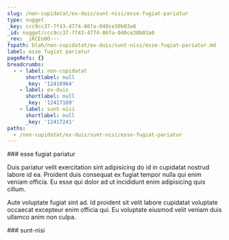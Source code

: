 ```yaml
---
slug: /non-cupidatat/ex-duis/sunt-nisi/esse-fugiat-pariatur
type: nugget
_key: ccc9cc37-7f43-4774-86fa-040ce30b03a0
_id: nugget/ccc9cc37-7f43-4774-86fa-040ce30b03a0
_rev: _iKCEoOO---
fspath: blah/non-cupidatat/ex-duis/sunt-nisi/esse-fugiat-pariatur.md
label: esse fugiat pariatur
pageRefs: {}
breadcrumbs:
  - - label: non-cupidatat
      shortlabel: null
      _key: '12416964'
    - label: ex-duis
      shortlabel: null
      _key: '12417169'
    - label: sunt-nisi
      shortlabel: null
      _key: '12417241'
paths:
  - /non-cupidatat/ex-duis/sunt-nisi/esse-fugiat-pariatur
---
```


<NuggetArea>
<Nugget slug="/non-cupidatat/ex-duis/sunt-nisi/esse-fugiat-pariatur" type="nugget" _key="ccc9cc37-7f43-4774-86fa-040ce30b03a0" _id="nugget/ccc9cc37-7f43-4774-86fa-040ce30b03a0" _rev="_iKCEoOO---" fspath="blah/non-cupidatat/ex-duis/sunt-nisi/esse-fugiat-pariatur.md" label="esse fugiat pariatur" paths="/non-cupidatat/ex-duis/sunt-nisi/esse-fugiat-pariatur">
<NuggetBody>
### esse fugiat pariatur

Duis pariatur velit exercitation sint adipisicing do id in cupidatat nostrud labore id ea. Proident duis consequat ex fugiat tempor nulla qui enim veniam officia. Eu esse qui dolor ad ut incididunt enim adipisicing quis cillum.

Aute voluptate fugiat sint ad. Id proident sit velit labore cupidatat voluptate occaecat excepteur enim officia qui. Eu voluptate eiusmod velit veniam duis ullamco anim non culpa.

</NuggetBody>
<Breadcrumbs>
<Crumbs>
<Crumb _key="12416964" label="non-cupidatat" /><Crumb _key="12417169" label="ex-duis" /><Crumb _key="12417241" label="sunt-nisi" />
</Crumbs>
</Breadcrumbs>
</Nugget>

<NuggetsInbound>
</NuggetsInbound>
<NuggetsOutbound>
</NuggetsOutbound>
</NuggetArea>
<PassagesInbound>
<Passage direction="inbound" type="passage" _key="12417241" _id="passage/12417241" _rev="_iKCEoOK--_" label="sunt-nisi" passage="sunt-nisi" fspath="blah/non-cupidatat/ex-duis/sunt-nisi" paths="/non-cupidatat/ex-duis/sunt-nisi" slug="/non-cupidatat/ex-duis/sunt-nisi">
<NuggetBody>
### sunt-nisi

</NuggetBody>
<Breadcrumbs>
<Crumbs>
<Crumb _key="12416964" label="non-cupidatat" /><Crumb _key="12417169" label="ex-duis" />
</Crumbs>
</Breadcrumbs>
</Passage>

</PassagesInbound>
<PassagesOutbound>
</PassagesOutbound>